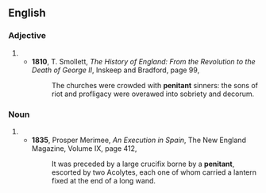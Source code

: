 ==English==

===Adjective===
{{en-adj}}

# {{obsolete spelling of|penitent|lang=en}}
#* '''1810''', T. Smollett, ''The History of England: From the Revolution to the Death of George II'', Inskeep and Bradford, page 99,
#*: The churches were crowded with '''penitant''' sinners: the sons of riot and profligacy were overawed into sobriety and decorum.

===Noun===
{{en-noun}}

# {{obsolete spelling of|penitent|lang=en}}
#* '''1835''', Prosper Merimee, ''An Execution in Spain'', The New England Magazine, Volume IX, page 412,
#*: It was preceded by a large crucifix borne by a '''penitant''', escorted by two Acolytes, each one of whom carried a lantern fixed at the end of a long wand.